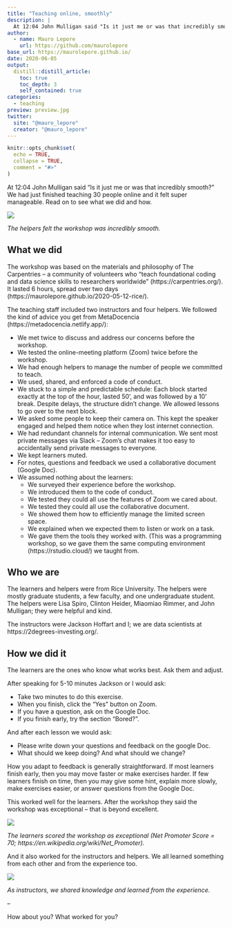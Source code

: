 ```yaml
---
title: "Teaching online, smoothly"
description: |
  At 12:04 John Mulligan said "Is it just me or was that incredibly smooth?" 
author:
  - name: Mauro Lepore
    url: https://github.com/maurolepore
base_url: https://maurolepore.github.io/
date: 2020-06-05
output: 
  distill::distill_article:
    toc: true
    toc_depth: 3
    self_contained: true
categories:
  - teaching
preview: preview.jpg
twitter:
  site: "@mauro_lepore"
  creator: "@mauro_lepore"
---
```


```r
knitr::opts_chunk$set(
  echo = TRUE,
  collapse = TRUE,
  comment = "#>"
)
```

At 12:04 John Mulligan said "Is it just me or was that incredibly smooth?" We had just finished teaching 30 people online and it felt super manageable. Read on to see what we did and how.

![](http://i.imgur.com/48JKAA9.png)

_The helpers felt the workshop was incredibly smooth._

## What we did

The workshop was based on the materials and philosophy of The Carpentries -- a community of volunteers who "teach foundational coding and data science skills to researchers worldwide" (https://carpentries.org/).  It lasted 6 hours, spread over two days (https://maurolepore.github.io/2020-05-12-rice/).

The teaching staff included two instructors and four helpers. We followed the kind of advice you get from MetaDocencia (https://metadocencia.netlify.app/):

* We met twice to discuss and address our concerns before the workshop.
* We tested the online-meeting platform (Zoom) twice before the workshop.
* We had enough helpers to manage the number of people we committed to teach.
* We used, shared, and enforced a code of conduct.
* We stuck to a simple and predictable schedule: Each block started exactly at the top of the hour, lasted 50’, and was followed by a 10’ break. Despite delays, the structure didn’t change. We allowed lessons to go over to the next block.
* We asked some people to keep their camera on. This kept the speaker engaged and helped them notice when they lost internet connection.
* We had redundant channels for internal communication. We sent most private messages via Slack -- Zoom’s chat makes it too easy to accidentally send private messages to everyone.
* We kept learners muted.
* For notes, questions and feedback we used a collaborative document (Google Doc).
* We assumed nothing about the learners:
  * We surveyed their experience before the workshop.
  * We introduced them to the code of conduct.
  * We tested they could all use the features of  Zoom we cared about.
  * We tested they could all use the collaborative document.
  * We showed them how to efficiently manage the limited screen space.
  * We explained when we expected them to listen or work on a task.
  * We gave them the tools they worked with. (This was a programming workshop, so we gave them the same computing environment (https://rstudio.cloud/) we taught from.

## Who we are

The learners and helpers were from Rice University. The helpers were mostly graduate students, a few faculty, and one undergraduate student. The helpers were Lisa Spiro, Clinton Heider, Miaomiao Rimmer, and  John Mulligan; they were helpful and kind.

The instructors were Jackson Hoffart and I; we are data scientists at https://2degrees-investing.org/.

## How we did it

The learners are the ones who know what works best. Ask them and adjust. 

After speaking for 5-10 minutes Jackson or I would ask:

* Take two minutes to do this exercise. 
* When you finish, click the "Yes" button on Zoom.
* If you have a question, ask on the Google Doc.
* If you finish early, try the section "Bored?".

And after each lesson we would ask:

* Please write down your questions and feedback on the google Doc.
* What should we keep doing? And what should we change?

How you adapt to feedback is generally straightforward. If most learners finish early, then you may move faster or make exercises harder. If few learners finish on time, then you may give some hint, explain more slowly, make exercises easier, or answer questions from the Google Doc.

This worked well for the learners. After the workshop they said the workshop was exceptional -- that is beyond excellent. 

![](http://i.imgur.com/BYQMjR7.png)

_The learners scored the workshop as exceptional (Net Promoter Score  = 70; https://en.wikipedia.org/wiki/Net_Promoter)._

And it also worked for the instructors and helpers. We all learned something from each other and from the experience too. 

![](http://i.imgur.com/FIortkq.png)

_As instructors, we shared knowledge and learned  from the experience._

--

How about you? What worked for you?

<script src="https://utteranc.es/client.js"
        repo="[ENTER REPO HERE]"
        issue-term="pathname"
        theme="github-light"
        crossorigin="anonymous"
        async>
</script>
